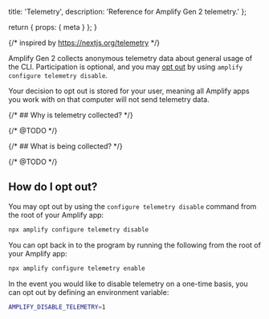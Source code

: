   title: 'Telemetry',
  description: 'Reference for Amplify Gen 2 telemetry.'
};

  return {
    props: {
      meta
    }
  };
}

{/* inspired by https://nextjs.org/telemetry */}

Amplify Gen 2 collects anonymous telemetry data about general usage of the CLI. Participation is optional, and you may [opt out](#how-do-i-opt-out) by using `amplify configure telemetry disable`.

Your decision to opt out is stored for your user, meaning all Amplify apps you work with on that computer will not send telemetry data.

{/* ## Why is telemetry collected? */}

{/* @TODO */}

{/* ## What is being collected? */}

{/* @TODO */}

## How do I opt out?

You may opt out by using the `configure telemetry disable` command from the root of your Amplify app:

```bash
npx amplify configure telemetry disable
```

You can opt back in to the program by running the following from the root of your Amplify app:

```bash
npx amplify configure telemetry enable
```

In the event you would like to disable telemetry on a one-time basis, you can opt out by defining an environment variable:

```bash
AMPLIFY_DISABLE_TELEMETRY=1
```
